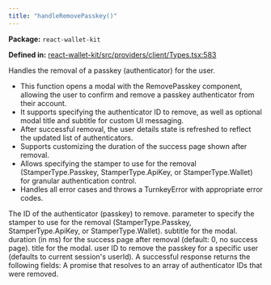 ```yaml
---
title: "handleRemovePasskey()"
---
```



<p><strong>Package:</strong> <code>react-wallet-kit</code></p>

<p><strong>Defined in:</strong> <a href="https://github.com/tkhq/sdk/blob/main/packages/react-wallet-kit/src/providers/client/Types.tsx#L583">react-wallet-kit/src/providers/client/Types.tsx:583</a></p>

<H3Bordered text="Overview" />

Handles the removal of a passkey (authenticator) for the user.

<ul>
  <li>This function opens a modal with the RemovePasskey component, allowing the user to confirm and remove a passkey authenticator from their account.</li>
  <li>It supports specifying the authenticator ID to remove, as well as optional modal title and subtitle for custom UI messaging.</li>
  <li>After successful removal, the user details state is refreshed to reflect the updated list of authenticators.</li>
  <li>Supports customizing the duration of the success page shown after removal.</li>
  <li>Allows specifying the stamper to use for the removal (StamperType.Passkey, StamperType.ApiKey, or StamperType.Wallet) for granular authentication control.</li>
  <li>Handles all error cases and throws a TurnkeyError with appropriate error codes.</li>
</ul>

<H3Bordered text="Parameters" />

<ParamField body="params" type='HandleRemovePasskeyParams' required={true} >
  <Expandable title="params details">
    <NestedParam parentKey="params" childKey="authenticatorId" type='string' required={true}>
The ID of the authenticator (passkey) to remove.
</NestedParam>
    <NestedParam parentKey="params" childKey="stampWith" type='StamperType' required={false}>
parameter to specify the stamper to use for the removal (StamperType.Passkey, StamperType.ApiKey, or StamperType.Wallet).
</NestedParam>
    <NestedParam parentKey="params" childKey="subTitle" type='string' required={false}>
subtitle for the modal.
</NestedParam>
    <NestedParam parentKey="params" childKey="successPageDuration" type='number' required={false}>
duration (in ms) for the success page after removal (default: 0, no success page).
</NestedParam>
    <NestedParam parentKey="params" childKey="title" type='string' required={false}>
title for the modal.
</NestedParam>
    <NestedParam parentKey="params" childKey="userId" type='string' required={false}>
user ID to remove the passkey for a specific user (defaults to current session's userId).
</NestedParam>
  </Expandable>
</ParamField>

<H3Bordered text="Response" />
A successful response returns the following fields:

<ResponseField name="returns" type="string[]" required={true}>
  A promise that resolves to an array of authenticator IDs that were removed.
</ResponseField>
